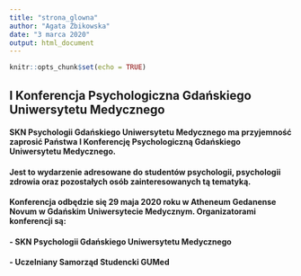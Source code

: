 ---
title: "strona_glowna"
author: "Agata Żbikowska"
date: "3 marca 2020"
output: html_document
---

```{r setup, include=FALSE}
knitr::opts_chunk$set(echo = TRUE)
```


## I Konferencja Psychologiczna Gdańskiego Uniwersytetu Medycznego

#### SKN Psychologii Gdańskiego Uniwersytetu Medycznego ma przyjemność zaprosić Państwa I Konferencję Psychologiczną Gdańskiego Uniwersytetu Medycznego.

#### Jest to wydarzenie adresowane do studentów psychologii, psychologii zdrowia oraz pozostałych osób zainteresowanych tą tematyką.

#### Konferencja odbędzie się **29 maja 2020** roku w Atheneum Gedanense Novum w Gdańskim Uniwersytecie Medycznym. Organizatorami konferencji są:
#### - SKN Psychologii Gdańskiego Uniwersytetu Medycznego
#### - Uczelniany Samorząd Studencki GUMed

